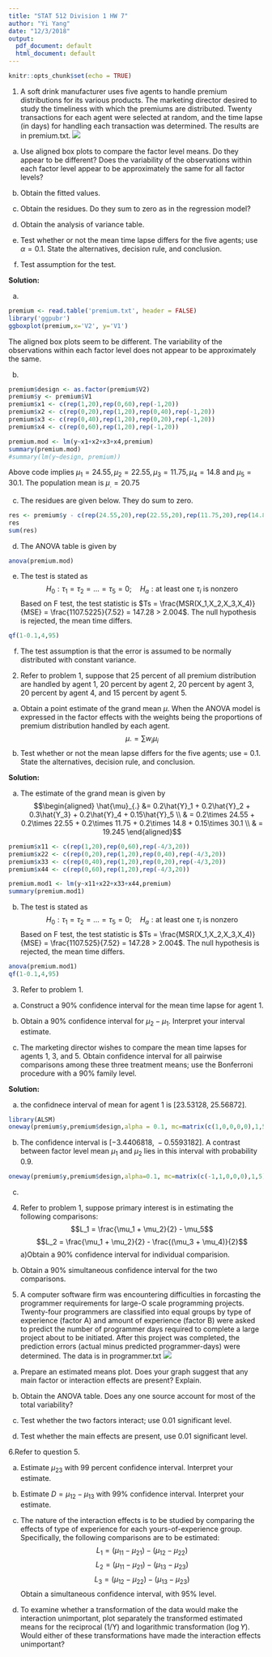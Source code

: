 ```yaml
---
title: "STAT 512 Division 1 HW 7"
author: "Yi Yang"
date: "12/3/2018"
output:
  pdf_document: default
  html_document: default
---
```


```r
knitr::opts_chunk$set(echo = TRUE)
```

1. A soft drink manufacturer uses five agents to handle premium distributions for its various products. The marketing director desired to study the timeliness with which the premiums are distributed. Twenty transactions for each agent were selected at random, and the time lapse (in days) for handling each transaction was determined. The results are in premium.txt.
![](1.png)

a) Use aligned box plots to compare the factor level means. Do they appear to be different? Does the variability of the observations within each factor level appear to be approximately the same for all factor levels?

b) Obtain the fitted values.

c) Obtain the residues. Do they sum to zero as in the regression model?

d) Obtain the analysis of variance table.

e) Test whether or not the mean time lapse differs for the five agents; use $\alpha = 0.1$. State the alternatives, decision rule, and conclusion.

f) Test assumption for the test.

**Solution:**

a)
```r
premium <- read.table('premium.txt', header = FALSE)
library('ggpubr')
ggboxplot(premium,x='V2', y='V1')
```
The aligned box plots seem to be different. The variability of the observations within each factor level does not appear to be approximately the same.

b)
```r
premium$design <- as.factor(premium$V2)
premium$y <- premium$V1
premium$x1 <- c(rep(1,20),rep(0,60),rep(-1,20))
premium$x2 <- c(rep(0,20),rep(1,20),rep(0,40),rep(-1,20))
premium$x3 <- c(rep(0,40),rep(1,20),rep(0,20),rep(-1,20))
premium$x4 <- c(rep(0,60),rep(1,20),rep(-1,20))

premium.mod <- lm(y~x1+x2+x3+x4,premium)
summary(premium.mod)
#summary(lm(y~design, premium))
```
Above code implies $\mu_1 = 24.55, \mu_2 = 22.55, \mu_3 = 11.75, \mu_4 = 14.8$ and $\mu_5 = 30.1$. The population mean is $\mu_{.} = 20.75$

c) The residues are given below. They do sum to zero.
```r
res <- premium$y - c(rep(24.55,20),rep(22.55,20),rep(11.75,20),rep(14.8,20),rep(30.1,20))
res
sum(res)
```

d) The ANOVA table is given by
```r
anova(premium.mod)
```

e) The test is stated as
$$H_0: \tau_1 = \tau_2=\dots=\tau_5 = 0;\quad H_a: \text{at least one } \tau_i \text{ is nonzero} $$
Based on F test, the test statistic is $Ts = \frac{MSR(X_1,X_2,X_3,X_4)}{MSE} = \frac{1107.5225}{7.52} = 147.28 > 2.004$. The null hypothesis is rejected, the mean time differs.
```r
qf(1-0.1,4,95)
```
f) The test assumption is that the error is assumed to be normally distributed with constant variance.

2. Refer to problem 1, suppose that 25 percent of all premium distribution are handled by agent 1, 20 percent by agent 2, 20 percent by agent 3, 20 percent by agent 4, and 15 percent by agent 5.

a) Obtain a point estimate of the grand mean $\mu$. When the ANOVA model is expressed in the factor effects with the weights being the proportions of premium distribution handled by each agent.
$$\mu. = \sum w_i\mu_i$$
b) Test whether or not the mean lapse differs for the five agents; use = 0.1. State the alternatives, decision rule, and conclusion.

**Solution:**

a) The estimate of the grand mean is given by
$$\begin{aligned}
\hat{\mu}_{.} &= 0.2\hat{Y}_1 + 0.2\hat{Y}_2 + 0.3\hat{Y_3} + 0.2\hat{Y}_4 + 0.15\hat{Y}_5 \\
& = 0.2\times 24.55 + 0.2\times 22.55 + 0.2\times 11.75 + 0.2\times 14.8 + 0.15\times 30.1 \\
& = 19.245
\end{aligned}$$
```r
premium$x11 <- c(rep(1,20),rep(0,60),rep(-4/3,20))
premium$x22 <- c(rep(0,20),rep(1,20),rep(0,40),rep(-4/3,20))
premium$x33 <- c(rep(0,40),rep(1,20),rep(0,20),rep(-4/3,20))
premium$x44 <- c(rep(0,60),rep(1,20),rep(-4/3,20))

premium.mod1 <- lm(y~x11+x22+x33+x44,premium)
summary(premium.mod1)
```

b)
The test is stated as
$$H_0: \tau_1 = \tau_2=\dots=\tau_5 = 0;\quad H_a: \text{at least one } \tau_i \text{ is nonzero} $$
Based on F test, the test statistic is $Ts = \frac{MSR(X_1,X_2,X_3,X_4)}{MSE} = \frac{1107.525}{7.52} = 147.28 > 2.004$. The null hypothesis is rejected, the mean time differs.
```r
anova(premium.mod1)
qf(1-0.1,4,95)
```




3. Refer to problem 1.

a) Construct a $90\%$ confidence interval for the mean time lapse for agent 1.

b) Obtain a $90\%$ confidence interval for $\mu_2 - \mu_1$. Interpret your interval estimate.

c) The marketing director wishes to compare the mean time lapses for agents 1, 3, and 5. Obtain confidence interval for all pairwise comparisons among these three treatment means; use the Bonferroni procedure with a $90\%$ family level.

**Solution:**

a) the confidnece interval of mean for agent 1 is $[23.53128,\;25.56872]$.
```r
library(ALSM)
oneway(premium$y,premium$design,alpha = 0.1, mc=matrix(c(1,0,0,0,0),1,5))$Contrast.NOT.simultaneous
```
b) The confidence interval is $[-3.4406818,\;-0.5593182]$. A contrast between factor level mean $\mu_1$ and $\mu_2$ lies in this interval with probability 0.9.

```r
oneway(premium$y,premium$design,alpha=0.1, mc=matrix(c(-1,1,0,0,0),1,5))$Contrast.NOT.simultaneous
```

c) 

4. Refer to problem 1, suppose primary interest is in estimating the following comparisons:
$$L_1 = \frac{\mu_1 + \mu_2}{2} - \mu_5$$
$$L_2 = \frac{\mu_1 + \mu_2}{2} - \frac{(\mu_3 + \mu_4)}{2}$$
a)Obtain a $90\%$ confidence interval for individual comparision.

b) Obtain a $90\%$ simultaneous confidence interval for the two comparisons.





5. A computer software firm was encountering difficulties in forcasting the programmer requirements for large-O scale programming projects. Twenty-four programmers are classified into equal groups by type of experience (factor A) and amount of experience (factor B) were asked to predict the number of programmer days required to complete a large project about to be initiated. After this project was completed, the prediction errors (actual minus predicted programmer-days) were determined. The data is in programmer.txt
![](5.png)

a) Prepare an estimated means plot. Does your graph suggest that any main factor or interaction effects are present? Explain.

b) Obtain the ANOVA table. Does any one source account for most of the total variability?

c) Test whether the two factors interact; use 0.01 significant level.

d) Test whether the main effects are present, use 0.01 significant level.





6.Refer to question 5.

a) Estimate $\mu_{23}$ with 99 percent confidence interval. Interpret your estimate.

b) Estimate $D = \mu_{12} - \mu_{13}$ with $99\%$ confidence interval. Interpret your estimate.

c) The nature of the interaction effects is to be studied by comparing the effects of type of experience for each yours-of-experience group. Specifically, the following comparisons are to be estimated:
$$L_1 = (\mu_{11} - \mu_{21}) - (\mu_{12} - \mu_{22})$$
$$L_2 = (\mu_{11} - \mu_{21}) - (\mu_{13} - \mu_{23})$$
$$L_3 = (\mu_{12} - \mu_{22}) - (\mu_{13} - \mu_{23})$$
Obtain a simultaneous confidence interval, with $95\%$ level.

d) To examine whether a transformation of the data would make the interaction unimportant, plot separately the transformed estimated means for the reciprocal (1/Y) and logarithmic transformation ($\log Y$). Would either of these transformations have made the interaction effects unimportant?











































